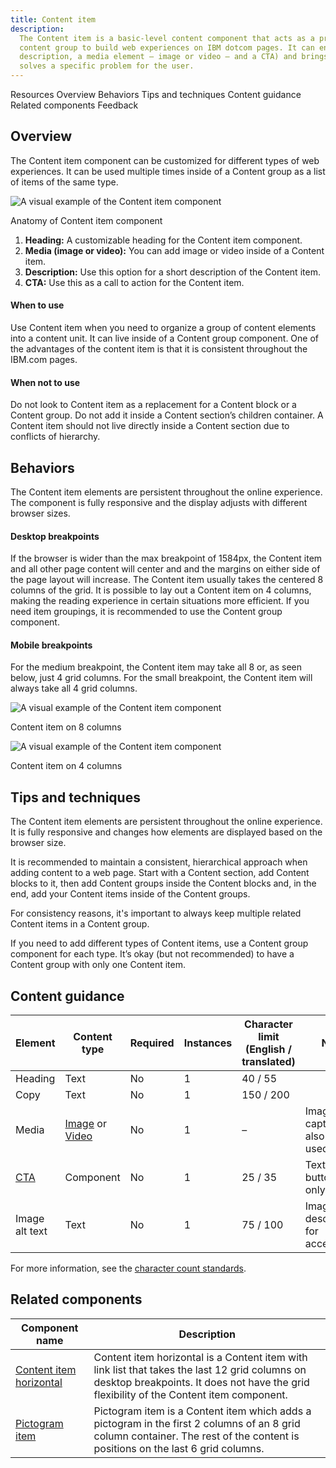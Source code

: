 ```yaml
---
title: Content item
description:
  The Content item is a basic-level content component that acts as a primary content unit, and it is used inside a
  content group to build web experiences on IBM dotcom pages. It can encapsulate basic content (a heading, a
  description, a media element – image or video – and a CTA) and brings them all together into a content component which
  solves a specific problem for the user.
---
```



<ComponentDescription name="Content item" type="layout" />

<AnchorLinks>

<AnchorLink>Resources</AnchorLink>
<AnchorLink>Overview</AnchorLink>
<AnchorLink>Behaviors</AnchorLink>
<AnchorLink>Tips and techniques</AnchorLink>
<AnchorLink>Content guidance</AnchorLink>
<AnchorLink>Related components</AnchorLink>
<AnchorLink>Feedback</AnchorLink>

</AnchorLinks>

<ResourceLinks name="Content item" type="layout" />

## Overview

The Content item component can be customized for different types of web experiences. It can be used multiple times
inside of a Content group as a list of items of the same type.

<Row>

<Column colMd={8} colLg={8}>

![A visual example of the Content item component](../../images/component/content-item/component--content-item--overview.png)

</Column>

</Row>

<Caption>Anatomy of Content item component</Caption>

<br />

1. **Heading:** A customizable heading for the Content item component.
2. **Media (image or video):** You can add image or video inside of a Content item.
3. **Description:** Use this option for a short description of the Content item.
4. **CTA:** Use this as a call to action for the Content item.

#### When to use

Use Content item when you need to organize a group of content elements into a content unit. It can live inside of a
Content group component. One of the advantages of the content item is that it is consistent throughout the IBM.com
pages.

#### When not to use

Do not look to Content item as a replacement for a Content block or a Content group. Do not add it inside a Content
section’s children container. A Content item should not live directly inside a Content section due to conflicts of
hierarchy.

## Behaviors

The Content item elements are persistent throughout the online experience. The component is fully responsive and the
display adjusts with different browser sizes.

#### Desktop breakpoints

If the browser is wider than the max breakpoint of 1584px, the Content item and all other page content will center and
and the margins on either side of the page layout will increase. The Content item usually takes the centered 8 columns
of the grid. It is possible to lay out a Content item on 4 columns, making the reading experience in certain situations
more efficient. If you need item groupings, it is recommended to use the Content group component.

#### Mobile breakpoints

For the medium breakpoint, the Content item may take all 8 or, as seen below, just 4 grid columns. For the small
breakpoint, the Content item will always take all 4 grid columns.

<Row>

<Column colMd={4} colLg={6}>

![A visual example of the Content item component](../../images/component/content-item/component--content-item--behaviors-desktop.png)

<Caption>Content item on 8 columns</Caption>

</Column>

<Column colMd={4} colLg={4}>

![A visual example of the Content item component](../../images/component/content-item/component--content-item--behaviors-mobile.png)

<Caption>Content item on 4 columns</Caption>

</Column>

</Row>

## Tips and techniques

The Content item elements are persistent throughout the online experience. It is fully responsive and changes how
elements are displayed based on the browser size.

It is recommended to maintain a consistent, hierarchical approach when adding content to a web page. Start with a
Content section, add Content blocks to it, then add Content groups inside the Content blocks and, in the end, add your
Content items inside of the Content groups.

For consistency reasons, it's important to always keep multiple related Content items in a Content group.

If you need to add different types of Content items, use a Content group component for each type. It’s okay (but not
recommended) to have a Content group with only one Content item.

## Content guidance

| Element                                                    | Content type                                                                                                                       | Required | Instances | Character limit <br/>(English / translated) | Notes                                |
| ---------------------------------------------------------- | ---------------------------------------------------------------------------------------------------------------------------------- | -------- | --------- | ------------------------------------------- | ------------------------------------ |
| Heading                                                    | Text                                                                                                                               | No       | 1         | 40 / 55                                     |                                      |
| Copy                                                       | Text                                                                                                                               | No       | 1         | 150 / 200                                   |                                      |
| Media                                                      | [Image](https://www.ibm.com/standards/carbon/components/images/) or [Video](https://www.ibm.com/standards/carbon/components/video) | No       | 1         | –                                           | Image with caption may also be used. |
| [CTA](https://www.ibm.com/standards/carbon/components/cta) | Component                                                                                                                          | No       | 1         | 25 / 35                                     | Text or button style only.           |
| Image alt text                                             | Text                                                                                                                               | No       | 1         | 75 / 100                                    | Image description for accessibility. |

For more information, see the [character count standards](https://www.ibm.com/standards/carbon/guidelines/content#character-count-standards).

## Related components

| Component name                                                                                     | Description                                                                                                                                                                               |
| -------------------------------------------------------------------------------------------------- | ----------------------------------------------------------------------------------------------------------------------------------------------------------------------------------------- |
| [Content item horizontal](https://www.ibm.com/standards/carbon/components/content-item-horizontal) | Content item horizontal is a Content item with link list that takes the last 12 grid columns on desktop breakpoints. It does not have the grid flexibility of the Content item component. |
| [Pictogram item](https://www.ibm.com/standards/carbon/components/pictogram-item)                   | Pictogram item is a Content item which adds a pictogram in the first 2 columns of an 8 grid column container. The rest of the content is positions on the last 6 grid columns.            |

<ComponentFooter name="Content item" type="layout" />
